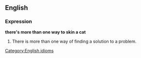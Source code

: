 ==English==
===Expression===
[[Category:English idioms]]
'''there's more than one way to skin a cat'''

#There is more than one way of finding a solution to a problem.